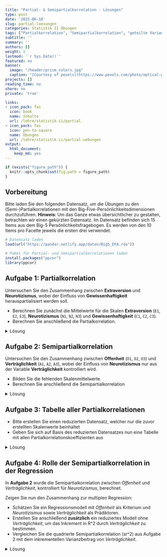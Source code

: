 ```yaml
---
title: "Partial- & Semipartialkorrelation - Lösungen" 
type: post
date: '2025-06-18'
slug: partial-loesungen
categories: Statistik II Übungen
tags: ["Partialkorrelation", "Semipartialkorrelation", "geteilte Varianz", "Zusammenhangsanalyse"] 
subtitle: ''
summary: ''
authors: []
weight: 1
lastmod: '`r Sys.Date()`'
featured: no
banner:
  image: "/header/prism_colors.jpg"
  caption: "[Courtesy of pexels](https://www.pexels.com/photo/optical-glass-triangular-prism-3845162/)"
projects: []
reading_time: no
share: no
private: 'true'

links:
- icon_pack: fas
  icon: book
  name: Inhalte
  url: /lehre/statistik-ii/partial
- icon_pack: fas
  icon: pen-to-square
  name: Übungen
  url: /lehre/statistik-ii/partial-uebungen
output:
  html_document:
    keep_md: yes
---
```


```r
if (exists("figure_path")) {
  knitr::opts_chunk$set(fig.path = figure_path)
}
```
## Vorbereitung

Bitte laden Sie den folgenden Datensatz, um die Übungen zu den (Semi-)Partialkorrelationen mit den Big-Five-Persönlichkeitsdimensionen durchzuführen. **Hinweis**: Um das Ganze etwas übersichtlicher zu gestalten, betrachten wir einen gekürzten Datensatz. Im Datensatz befinden sich 15 Items aus dem Big-5 Persönlichkeitsfragebogen. Es werden von den 10 Items pro Facette jeweils die ersten drei verwendet.

```r
# Datensatz laden
load(url("https://pandar.netlify.app/daten/Big5_EFA.rda"))

# Paket für Partial- und Semipartialkorrelationen laden
install.packages("ppcor")
library(ppcor)
```

## Aufgabe 1: Partialkorrelation

Untersuchen Sie den Zusammenhang zwischen **Extraversion** und **Neurotizismus**, wobei der Einfluss von **Gewissenhaftigkeit** herauspartialisiert werden soll.

- Berechnen Sie zunächst die Mittelwerte für die Skalen **Extraversion** (`E1`, `E2`, `E3`), **Neurotizismus** (`N1`, `N2`, `N3`) und **Gewissenhaftigkeit** (`C1`, `C2`, `C3`).
- Berechnen Sie anschließend die Partialkorrelation.

<details>
<summary>Lösung</summary>

```r
# Mittelwertskalen bilden
Big5$extraversion <- rowMeans(Big5[, c("E1", "E2", "E3")])
Big5$neurotizismus <- rowMeans(Big5[, c("N1", "N2", "N3")])
Big5$gewissenhaft <- rowMeans(Big5[, c("C1", "C2", "C3")])

# Partialkorrelation: Extraversion und Neurotizismus, kontrolliert für Gewissenhaftigkeit
pcor.test(x = Big5$extraversion,    # Das Outcome
          y = Big5$neurotizismus,   # Die Prädiktorvariable
          z = Big5$gewissenhaft)    # wird aus X und Y auspartialisiert
```
</details>

## Aufgabe 2: Semipartialkorrelation

Untersuchen Sie den Zusammenhang zwischen **Offenheit** (`O1`, `O2`, `O3`) und **Verträglichkeit** (`A1`, `A2`, `A3`), wobei der Einfluss von **Neurotizismus** nur aus der Variable **Verträglichkeit** kontrolliert wird.

- Bilden Sie die fehlenden Skalenmittelwerte.
- Berechnen Sie anschließend die Semipartialkorrelation

<details>
<summary>Lösung</summary>

```r
# Skalenmittelwerte bilden
Big5$offenheit <- rowMeans(Big5[, c("O1", "O2", "O3")])
Big5$vertraeglichkeit <- rowMeans(Big5[, c("A1", "A2", "A3")])

# Semipartialkorrelation: Offenheit und Verträglichkeit, kontrolliert für Neurotizismus (nur aus Offenheit)
spcor.test(x = Big5$offenheit,        # Outcome
           y = Big5$vertraeglichkeit, # Prädiktor
           z = Big5$neurotizismus)    # wird aus Y, aber nicht X auspartialisiert
```
</details>

## Aufgabe 3: Tabelle aller Partialkorrelationen

- Bitte erstellen Sie einen reduzierten Datensatz, welcher nur die zuvor erstellten Skalenwerte beinhaltet
- Geben Sie sich auf Basis des reduzierten Datensatzes nun eine Tabelle mit allen Partialkorrelationskoeffizienten aus

<details>
<summary>Lösung</summary>

**Interpretation**: Aus jedem Partialkorrelationspaar in der Tabelle wurden alle übrigen Variablen herauspartialisiert. Beispiel: Die Korrelation zwischen *neurotizismus* und *extraversion*, wurde bereinigt um *offenheit*, *vertraeglichkeit* und *gewissenhaftigkeit*.

```r
# Erstellen des reduzierten Datensatzes
Big5_Skalen <- Big5[, c("extraversion", "neurotizismus", "gewissenhaft", "offenheit", "vertraeglichkeit")]

# Tabelle der Partialkorrelationen
pcor_table <- pcor(Big5_Skalen)
pcor_table$estimate |> round(3) # Die Funktion gibt auch p-Werte etc. aus. Wir extrahieren mit '$estimate' nur den Teil des Outputs, der die Partialkorrelationen enthält und runden diese Ergebnisse.
```

</details>

## Aufgabe 4: Rolle der Semipartialkorrelation in der Regression

In **Aufgabe 2** wurde die Semipartialkorrelation zwischen *Offenheit* und *Verträglichkeit*, kontrolliert für *Neurotizismus*, berechnet.

Zeigen Sie nun den Zusammenhang zur multiplen Regression:

- Schätzen Sie ein Regressionsmodell mit *Offenheit* als Kriterium und *Neurotizismus* sowie *Verträglichkeit* als Prädiktoren.
- Erstellen Sie anschließend **zusätzlich** ein reduziertes Modell ohne *Verträglichkeit*, um das Inkrement in R^2 durch *Verträglichkeit* zu bestimmen.
- Vergleichen Sie die quadrierte Semipartialkorrelation (sr^2) aus Aufgabe 2 mit dem inkrementellen Varianzbeitrag von *Verträglichkeit*.

<details>
<summary>Lösung</summary>

```r
# Multiples Regressionsmodell mit zwei Prädiktoren
mod2 <- lm(offenheit ~ neurotizismus + vertraeglichkeit, data = Big5)

# Ausgabe des R^2
summary(mod2)$r.squared
R2_full <- summary(mod2)$r.squared

# Wiederholung Semipartialkorrelation aus Aufgabe 2: Offenheit und Verträglichkeit, kontrolliert für Neurotizismus
sp <- spcor.test(
  x = Big5$offenheit,
  y = Big5$vertraeglichkeit,
  z = Big5$neurotizismus
)$estimate

# Ausgabe Quadrat der Semipartialkorrelation (sr^2)
sp^2

# Vergleich mit dem inkrementellen Varianzbeitrag von Verträglichkeit im Modell
# (Unterschied im R^2 mit und ohne Vertraeglichkeit)

R2_reduced <- summary(lm(offenheit ~ neurotizismus, data = Big5))$r.squared

# Ausgabe des Inkrements
increment <- R2_full - R2_reduced

# Ausgabe der quadtrierten Semipartialkorrelation und des inkrementellen Varianzbeitrags
c(sr2 = sp^2, inkrement_R2 = increment)
```

</details>
